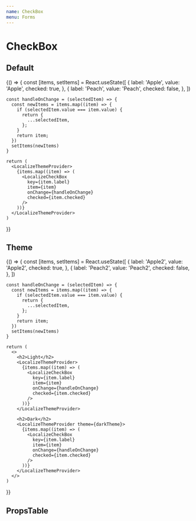 ```yaml
---
name: CheckBox
menu: Forms
---
```



# CheckBox

## Default

<Playground>
  {() => {
    const [items, setItems] = React.useState([
      {
        label: 'Apple',
        value: 'Apple',
        checked: true,
      },
      {
        label: 'Peach',
        value: 'Peach',
        checked: false,
      },
    ])

    const handleOnChange = (selectedItem) => {
      const newItems = items.map((item) => {
        if (selectedItem.value === item.value) {
          return {
            ...selectedItem,
          };
        }
        return item;
      })
      setItems(newItems)
    }

    return (
      <LocalizeThemeProvider>
        {items.map((item) => (
          <LocalizeCheckBox
            key={item.label}
            item={item}
            onChange={handleOnChange}
            checked={item.checked}
          />
        ))}
      </LocalizeThemeProvider>
    )
  }}
</Playground>

## Theme

<Playground>
  {() => {
    const [items, setItems] = React.useState([
      {
        label: 'Apple2',
        value: 'Apple2',
        checked: true,
      },
      {
        label: 'Peach2',
        value: 'Peach2',
        checked: false,
      },
    ])

    const handleOnChange = (selectedItem) => {
      const newItems = items.map((item) => {
        if (selectedItem.value === item.value) {
          return {
            ...selectedItem,
          };
        }
        return item;
      })
      setItems(newItems)
    }

    return (
      <>
        <h2>Light</h2>
        <LocalizeThemeProvider>
          {items.map((item) => (
            <LocalizeCheckBox
              key={item.label}
              item={item}
              onChange={handleOnChange}
              checked={item.checked}
            />
          ))}
        </LocalizeThemeProvider>

        <h2>Dark</h2>
        <LocalizeThemeProvider theme={darkTheme}>
          {items.map((item) => (
            <LocalizeCheckBox
              key={item.label}
              item={item}
              onChange={handleOnChange}
              checked={item.checked}
            />
          ))}
        </LocalizeThemeProvider>
      </>
    )
  }}
</Playground>

## PropsTable

<Props of={LocalizeCheckBox} />
